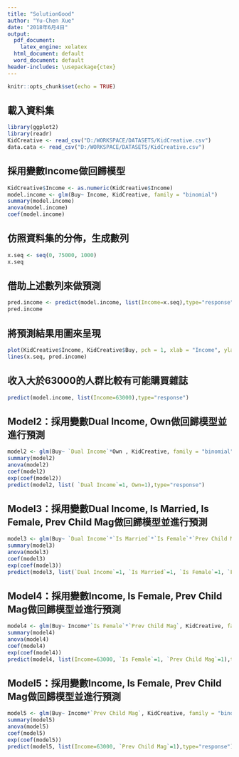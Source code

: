 ```yaml
---
title: "SolutionGood"
author: "Yu-Chen Xue"
date: "2018年6月4日"
output:
  pdf_document:
    latex_engine: xelatex
  html_document: default
  word_document: default
header-includes: \usepackage{ctex}
---
```


```r
knitr::opts_chunk$set(echo = TRUE)
```

## 載入資料集
```r
library(ggplot2)
library(readr)
KidCreative <- read_csv("D:/WORKSPACE/DATASETS/KidCreative.csv")
data.cata <- read_csv("D:/WORKSPACE/DATASETS/KidCreative.csv")
```



## 採用變數Income做回歸模型
```r
KidCreative$Income <- as.numeric(KidCreative$Income)
model.income <- glm(Buy~ Income, KidCreative, family = "binomial")
summary(model.income)
anova(model.income)
coef(model.income)
```

## 仿照資料集的分佈，生成數列
```r
x.seq <- seq(0, 75000, 1000)
x.seq
```

## 借助上述數列來做預測
```r
pred.income <- predict(model.income, list(Income=x.seq),type="response")
pred.income
```

## 將預測結果用圖來呈現
```r
plot(KidCreative$Income, KidCreative$Buy, pch = 1, xlab = "Income", ylab = "Buy")
lines(x.seq, pred.income)
```

## 收入大於63000的人群比較有可能購買雜誌
```r
predict(model.income, list(Income=63000),type="response")
```

## Model2：採用變數Dual Income, Own做回歸模型並進行預測
```r
model2 <- glm(Buy~ `Dual Income`*Own , KidCreative, family = "binomial", x=TRUE)
summary(model2)
anova(model2)
coef(model2)
exp(coef(model2))
predict(model2, list( `Dual Income`=1, Own=1),type="response")
```

## Model3：採用變數Dual Income, Is Married, Is Female, Prev Child Mag做回歸模型並進行預測
```r
model3 <- glm(Buy~ `Dual Income`*`Is Married`*`Is Female`*`Prev Child Mag`, KidCreative, family = "binomial")
summary(model3)
anova(model3)
coef(model3)
exp(coef(model3))
predict(model3, list(`Dual Income`=1, `Is Married`=1, `Is Female`=1, `Prev Child Mag`=1),type="response")
```

## Model4：採用變數Income, Is Female, Prev Child Mag做回歸模型並進行預測
```r
model4 <- glm(Buy~ Income*`Is Female`*`Prev Child Mag`, KidCreative, family = "binomial")
summary(model4)
anova(model4)
coef(model4)
exp(coef(model4))
predict(model4, list(Income=63000, `Is Female`=1, `Prev Child Mag`=1),type="response")
```

## Model5：採用變數Income, Is Female, Prev Child Mag做回歸模型並進行預測
```r
model5 <- glm(Buy~ Income*`Prev Child Mag`, KidCreative, family = "binomial")
summary(model5)
anova(model5)
coef(model5)
exp(coef(model5))
predict(model5, list(Income=63000, `Prev Child Mag`=1),type="response")
```
